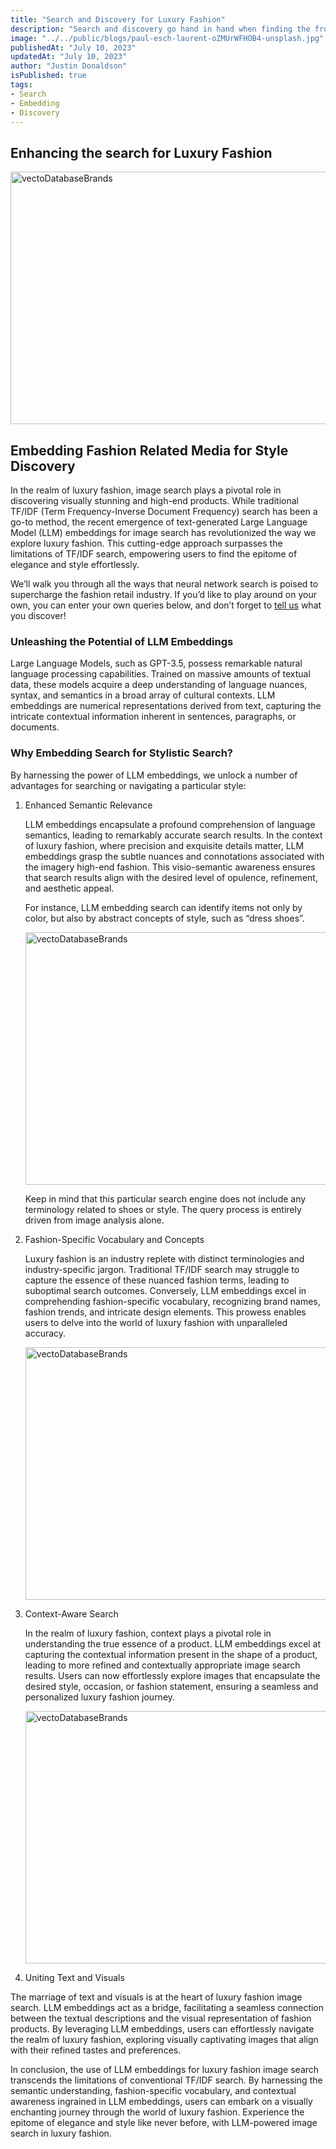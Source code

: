 ```yaml
---
title: "Search and Discovery for Luxury Fashion"
description: "Search and discovery go hand in hand when finding the frontiers for personal taste"
image: "../../public/blogs/paul-esch-laurent-oZMUrWFHOB4-unsplash.jpg"
publishedAt: "July 10, 2023"
updatedAt: "July 10, 2023"
author: "Justin Donaldson"
isPublished: true
tags:
- Search
- Embedding
- Discovery
---
```


## Enhancing the search for Luxury Fashion
<Image
  src="/blogs/discoveryFashion1.png"
  width="718"
  height="404"
  alt="vectoDatabaseBrands"
  sizes="100vw"
/>

## Embedding Fashion Related Media for Style Discovery
In the realm of luxury fashion, image search plays a pivotal role in discovering visually stunning and high-end products. While traditional TF/IDF (Term Frequency-Inverse Document Frequency) search has been a go-to method, the recent emergence of text-generated Large Language Model (LLM) embeddings for image search has revolutionized the way we explore luxury fashion. This cutting-edge approach surpasses the limitations of TF/IDF search, empowering users to find the epitome of elegance and style effortlessly.

We’ll walk you through all the ways that neural network search is poised to supercharge the fashion retail industry. If you’d like to play around on your own, you can enter your own queries below, and don’t forget to <a href="mailto:info@hush1one.com" data-original-href="mailto:info@hush1one.com">tell us</a> what you discover!

### Unleashing the Potential of LLM Embeddings
Large Language Models, such as GPT-3.5, possess remarkable natural language processing capabilities. Trained on massive amounts of textual data, these models acquire a deep understanding of language nuances, syntax, and semantics in a broad array of cultural contexts. LLM embeddings are numerical representations derived from text, capturing the intricate contextual information inherent in sentences, paragraphs, or documents.

### Why Embedding Search for Stylistic Search?
By harnessing the power of LLM embeddings, we unlock a number of advantages for searching or navigating a particular style:

1. Enhanced Semantic Relevance
   
   LLM embeddings encapsulate a profound comprehension of language semantics, leading to remarkably accurate search results. In the context of luxury fashion, where precision and exquisite details matter, LLM embeddings grasp the subtle nuances and connotations associated with the imagery high-end fashion. This visio-semantic awareness ensures that search results align with the desired level of opulence, refinement, and aesthetic appeal.

   For instance, LLM embedding search can identify items not only by color, but also by abstract concepts of style, such as “dress shoes”.

   <Image
    src="/blogs/discoveryFashion2.png"
    width="718"
    height="404"
    alt="vectoDatabaseBrands"
    sizes="100vw"
    />

    Keep in mind that this particular search engine does not include any terminology related to shoes or style. The query process is entirely driven from image analysis alone.

2. Fashion-Specific Vocabulary and Concepts
   
   Luxury fashion is an industry replete with distinct terminologies and industry-specific jargon. Traditional TF/IDF search may struggle to capture the essence of these nuanced fashion terms, leading to suboptimal search outcomes. Conversely, LLM embeddings excel in comprehending fashion-specific vocabulary, recognizing brand names, fashion trends, and intricate design elements. This prowess enables users to delve into the world of luxury fashion with unparalleled accuracy.
   
   <Image
    src="/blogs/discoveryFashion3.png"
    width="718"
    height="404"
    alt="vectoDatabaseBrands"
    sizes="100vw"
    />

3. Context-Aware Search

   In the realm of luxury fashion, context plays a pivotal role in understanding the true essence of a product. LLM embeddings excel at capturing the contextual information present in the shape of a product, leading to more refined and contextually appropriate image search results. Users can now effortlessly explore images that encapsulate the desired style, occasion, or fashion statement, ensuring a seamless and personalized luxury fashion journey.
   
   <Image
    src="/blogs/discoveryFashion4.png"
    width="718"
    height="404"
    alt="vectoDatabaseBrands"
    sizes="100vw"
    />

4. Uniting Text and Visuals

The marriage of text and visuals is at the heart of luxury fashion image search. LLM embeddings act as a bridge, facilitating a seamless connection between the textual descriptions and the visual representation of fashion products. By leveraging LLM embeddings, users can effortlessly navigate the realm of luxury fashion, exploring visually captivating images that align with their refined tastes and preferences.

In conclusion, the use of LLM embeddings for luxury fashion image search transcends the limitations of conventional TF/IDF search. By harnessing the semantic understanding, fashion-specific vocabulary, and contextual awareness ingrained in LLM embeddings, users can embark on a visually enchanting journey through the world of luxury fashion. Experience the epitome of elegance and style like never before, with LLM-powered image search in luxury fashion.






